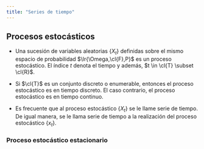 ```yaml
---
title: "Series de tiempo"
---
```


## Procesos estocásticos

- Una sucesión de variables aleatorias $\left\{X_t\right\}$ definidas sobre el mismo espacio de probabilidad $\lr{\Omega,\cl{F},P}$ es un proceso estocástico. El índice $t$ denota el tiempo y además, $t \in \cl{T} \subset \cl{R}$.

- Si $\cl{T}$ es un conjunto discreto o enumerable, entonces el proceso estocástico es en tiempo discreto. El caso contrario, el proceso estocástico es en tiempo continuo.

- Es frecuente que al proceso estocástico $\left\{X_t\right\}$ se le llame serie de tiempo. De igual manera, se le llama serie de tiempo a la realización del proceso estocástico $\left\{x_t\right\}$.

### Proceso estocástico estacionario


